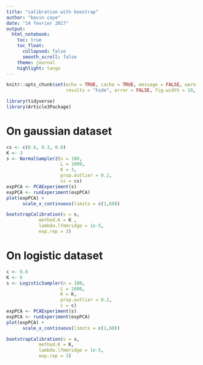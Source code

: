 ```yaml
---
title: "calibration with boostrap"
author: "kevin caye"
date: "14 fevrier 2017"
output:
  html_notebook:
    toc: true
    toc_float:
      collapsed: false
      smooth_scroll: false
    theme: journal
    highlight: tango
---
```




```r
knitr::opts_chunk$set(echo = TRUE, cache = TRUE, message = FALSE, warning = FALSE,
                      results = "hide", error = FALSE, fig.width = 10, fig.width = 10)
```

```r
library(tidyverse)
library(Article3Package)
```

# On gaussian dataset

```r
cs <- c(0.6, 0.3, 0.0)
K <- 3
s <- NormalSampler2(n = 100,
                    L = 1000,
                    K = 3,
                    prop.outlier = 0.2,
                    cs = cs)
expPCA <- PCAExperiment(s)
expPCA <- runExperiment(expPCA)
plot(expPCA) + 
      scale_x_continuous(limits = c(1,60))
```


```r
bootstrapCalibration(s = s, 
            method.K = K , 
            lambda.lfmmridge = 1e-5,
            exp.rep = 3)
```


# On logistic dataset

```r
c <- 0.6
K <- 6
s <- LogisticSampler(n = 100,
                    L = 1000,
                    K = K,
                    prop.outlier = 0.2,
                    c = c)
expPCA <- PCAExperiment(s)
expPCA <- runExperiment(expPCA)
plot(expPCA) + 
      scale_x_continuous(limits = c(1,60))
```

```r
bootstrapCalibration(s = s, 
            method.K = K, 
            lambda.lfmmridge = 1e-5,
            exp.rep = 3)
```
